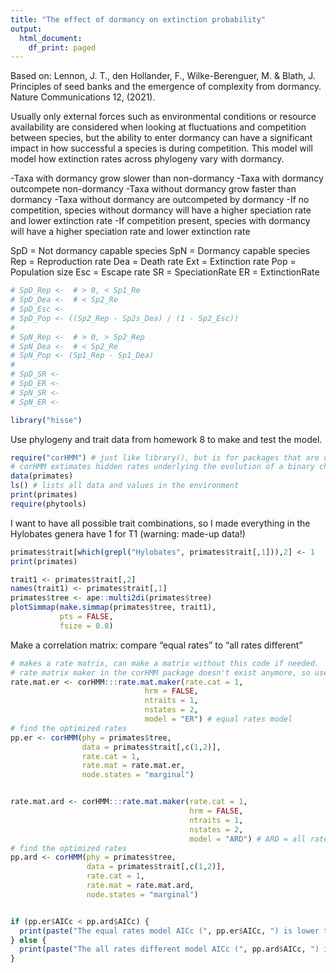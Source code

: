 ```yaml
---
title: "The effect of dormancy on extinction probability"
output:
  html_document:
    df_print: paged
---
```


Based on:
Lennon, J. T., den Hollander, F., Wilke-Berenguer, M. & Blath, J. Principles of seed banks and the emergence of complexity from dormancy. Nature Communications 12, (2021).

Usually only external forces such as environmental conditions or resource availability are considered when looking at fluctuations and competition between species, but the ability to enter dormancy can have a significant impact in how successful a species is during competition. This model will model how extinction rates across phylogeny vary with dormancy.

###########################
-Taxa with dormancy grow slower than non-dormancy
-Taxa with dormancy outcompete non-dormancy
-Taxa without dormancy grow faster than dormancy
-Taxa without dormancy are outcompeted by dormancy
-If no competition, species without dormancy will have a higher speciation rate and lower extinction rate
-If competition present, species with dormancy will have a higher speciation rate and lower extinction rate

SpD = Not dormancy capable species
SpN = Dormancy capable species
Rep = Reproduction rate
Dea = Death rate
Ext = Extinction rate
Pop = Population size
Esc = Escape rate
SR = SpeciationRate
ER = ExtinctionRate
```r
# SpD_Rep <-  # > 0, < Sp1_Re
# SpD_Dea <-  # < Sp2_Re
# SpD_Esc <- 
# SpD_Pop <- ((Sp2_Rep - Sp2s_Dea) / (1 - Sp2_Esc))
#   
# SpN_Rep <-  # > 0, > Sp2_Rep
# SpN_Dea <-  # < Sp2_Re
# SpN_Pop <- (Sp1_Rep - Sp1_Dea)
#   
# SpD_SR <- 
# SpD_ER <- 
# SpN_SR <- 
# SpN_ER <- 
```

```r
library("hisse")
```

Use phylogeny and trait data from homework 8 to make and test the model.
```r
require("corHMM") # just like library(), but is for packages that are used within a function.
# corHMM extimates hidden rates underlying the evolution of a binary character. It's a hidden rates model. 
data(primates)
ls() # lists all data and values in the environment
print(primates)
require(phytools)
```
I want to have all possible trait combinations, so I made everything in the Hylobates genera have 1 for T1 (warning: made-up data!)
```r
primates$trait[which(grepl("Hylobates", primates$trait[,1])),2] <- 1
print(primates)
```

```r
trait1 <- primates$trait[,2]
names(trait1) <- primates$trait[,1]
primates$tree <- ape::multi2di(primates$tree)
plotSimmap(make.simmap(primates$tree, trait1), 
           pts = FALSE, 
           fsize = 0.8)
```

Make a correlation matrix: compare "equal rates" to "all rates different"
```r
# makes a rate matrix, can make a matrix without this code if needed.
# rate matrix maker in the corHMM package doesn't exist anymore, so use ::: to find it :)
rate.mat.er <- corHMM:::rate.mat.maker(rate.cat = 1,
                              hrm = FALSE,
                              ntraits = 1,
                              nstates = 2,
                              model = "ER") # equal rates model
# find the optimized rates
pp.er <- corHMM(phy = primates$tree,
                data = primates$trait[,c(1,2)],
                rate.cat = 1,
                rate.mat = rate.mat.er,
                node.states = "marginal")


rate.mat.ard <- corHMM:::rate.mat.maker(rate.cat = 1,
                                        hrm = FALSE,
                                        ntraits = 1,
                                        nstates = 2,
                                        model = "ARD") # ARD = all rates different model
# find the optimized rates
pp.ard <- corHMM(phy = primates$tree,
                 data = primates$trait[,c(1,2)],
                 rate.cat = 1,
                 rate.mat = rate.mat.ard,
                 node.states = "marginal")


if (pp.er$AICc < pp.ard$AICc) {
  print(paste("The equal rates model AICc (", pp.er$AICc, ") is lower than the all rates different model AICc (", pp.ard$AICc, ")"))
} else {
  print(paste("The all rates different model AICc (", pp.ard$AICc, ") is lower than the equal rates  model AICc (", pp.er$AICc, ")"))
}
```